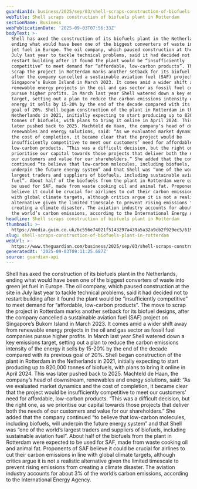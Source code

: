 ```yaml
---
guardianId: business/2025/sep/03/shell-scraps-construction-of-biofuels-plant-in-rotterdam
webTitle: Shell scraps construction of biofuels plant in Rotterdam
sectionName: Business
webPublicationDate: '2025-09-03T07:56:33Z'
bodyText: >-
  Shell has axed the construction of its biofuels plant in the Netherlands,
  ending what would have been one of the biggest converters of waste into green
  jet fuel in Europe. The oil company, which paused construction at the site in
  July last year to tackle technical problems, said it had decided not to
  restart building after it found the plant would be “insufficiently
  competitive” to meet demand for “affordable, low-carbon products”. The move to
  scrap the project in Rotterdam marks another setback for its biofuel designs,
  after the company cancelled a sustainable aviation fuel (SAF) project on
  Singapore’s Bukom Island in March 2023. It comes amid a wider shift away from
  renewable energy projects in the oil and gas sector as fossil fuel companies
  pursue higher profits. In March last year Shell watered down a key emissions
  target, setting out a plan to reduce the carbon emissions intensity of the
  energy it sells by 15-20% by the end of the decade compared with its previous
  goal of 20%. Shell began construction of the plant in Rotterdam in the
  Netherlands in 2021, initially expecting to start producing up to 820,000
  tonnes of biofuels, with plans to bring it online in April 2024. This was
  later pushed back to 2025. Machteld de Haan, the company’s head of downstream,
  renewables and energy solutions, said: “As we evaluated market dynamics and
  the cost of completion, it became clear that the project would be
  insufficiently competitive to meet our customers’ need for affordable,
  low-carbon products. “This was a difficult decision, but the right one, as we
  prioritise our capital towards those projects that deliver both the needs of
  our customers and value for our shareholders.” She added that the company
  continued “to believe that low-carbon molecules, including biofuels, will
  underpin the future energy system” and that Shell was “one of the world’s
  largest traders and suppliers of biofuels, including sustainable aviation
  fuel”. About half of the biofuels from the plant in Rotterdam were expected to
  be used for SAF, made from waste cooking oil and animal fat. Proponents of SAF
  believe it could be crucial for airlines to cut their carbon emissions in line
  with global climate targets, although critics argue it is not a realistic
  alternative given the limited timescale to prevent rising emissions from
  creating a climate disaster. The aviation industry accounts for about 3% of
  the world’s carbon emissions, according to the International Energy Agency.
headline: Shell scraps construction of biofuels plant in Rotterdam
thumbnail: >-
  https://media.guim.co.uk/6c556e74021f5143297a439a5a32a9cb2f929ec5/619_27_5197_4161/500.jpg
slug: shell-scraps-construction-of-biofuels-plant-in-rotterdam
webUrl: >-
  https://www.theguardian.com/business/2025/sep/03/shell-scraps-construction-of-biofuels-plant-in-rotterdam
generatedAt: '2025-09-03T09:11:25.687Z'
source: guardian-api
---
```

Shell has axed the construction of its biofuels plant in the Netherlands, ending what would have been one of the biggest converters of waste into green jet fuel in Europe. The oil company, which paused construction at the site in July last year to tackle technical problems, said it had decided not to restart building after it found the plant would be “insufficiently competitive” to meet demand for “affordable, low-carbon products”. The move to scrap the project in Rotterdam marks another setback for its biofuel designs, after the company cancelled a sustainable aviation fuel (SAF) project on Singapore’s Bukom Island in March 2023. It comes amid a wider shift away from renewable energy projects in the oil and gas sector as fossil fuel companies pursue higher profits. In March last year Shell watered down a key emissions target, setting out a plan to reduce the carbon emissions intensity of the energy it sells by 15-20% by the end of the decade compared with its previous goal of 20%. Shell began construction of the plant in Rotterdam in the Netherlands in 2021, initially expecting to start producing up to 820,000 tonnes of biofuels, with plans to bring it online in April 2024. This was later pushed back to 2025. Machteld de Haan, the company’s head of downstream, renewables and energy solutions, said: “As we evaluated market dynamics and the cost of completion, it became clear that the project would be insufficiently competitive to meet our customers’ need for affordable, low-carbon products. “This was a difficult decision, but the right one, as we prioritise our capital towards those projects that deliver both the needs of our customers and value for our shareholders.” She added that the company continued “to believe that low-carbon molecules, including biofuels, will underpin the future energy system” and that Shell was “one of the world’s largest traders and suppliers of biofuels, including sustainable aviation fuel”. About half of the biofuels from the plant in Rotterdam were expected to be used for SAF, made from waste cooking oil and animal fat. Proponents of SAF believe it could be crucial for airlines to cut their carbon emissions in line with global climate targets, although critics argue it is not a realistic alternative given the limited timescale to prevent rising emissions from creating a climate disaster. The aviation industry accounts for about 3% of the world’s carbon emissions, according to the International Energy Agency.
